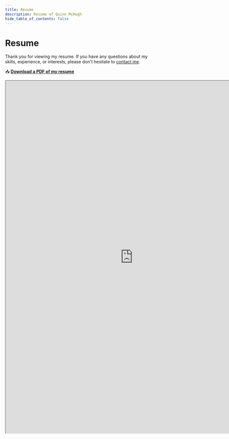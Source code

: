 ```yaml
---
title: Resume
description: Resume of Quinn McHugh
hide_table_of_contents: false
---
```


# Resume

Thank you for viewing my resume. If you have any questions about my skills, experience, or interests, please don't hesitate to [contact me](./contact).

📥 **[Download a PDF of my resume](https://drive.google.com/uc?id=1eO0E7kowA1VTAftY4Nyzo7grk9NAJFSx&export=download)**

<iframe
  src="https://drive.google.com/file/d/1eO0E7kowA1VTAftY4Nyzo7grk9NAJFSx/preview"
  width="830"
  height="1150"
  allow="autoplay"
></iframe>

